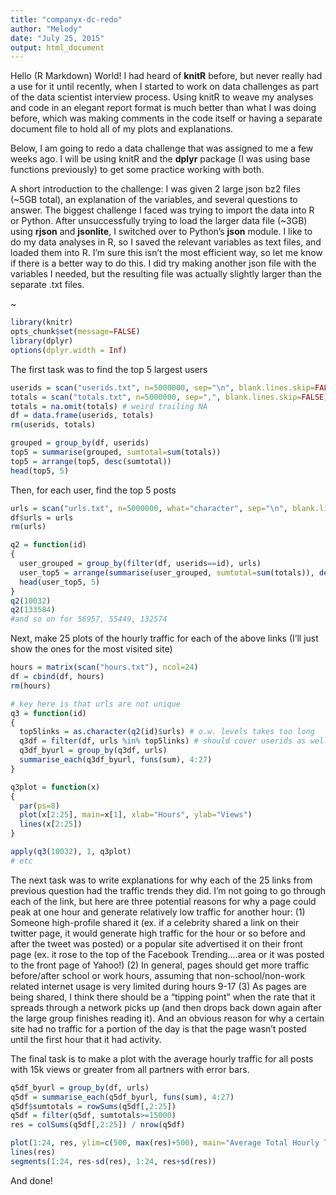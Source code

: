```yaml
---
title: "companyx-dc-redo"
author: "Melody"
date: "July 25, 2015"
output: html_document
---
```


Hello (R Markdown) World! I had heard of **knitR** before, but never really had a use for it until recently, when I started to work on data challenges as part of the data scientist interview process. Using knitR to weave my analyses and code in an elegant report format is much better than what I was doing before, which was making comments in the code itself or having a separate document file to hold all of my plots and explanations. 

Below, I am going to redo a data challenge that was assigned to me a few weeks ago. I will be using knitR and the **dplyr** package (I was using base functions previously) to get some practice working with both. 

A short introduction to the challenge: I was given 2 large json bz2 files (~5GB total), an explanation of the variables, and several questions to answer. The biggest challenge I faced was trying to import the data into R or Python. After unsuccessfully trying to load the larger data file (~3GB) using **rjson** and **jsonlite**, I switched over to Python's **json** module. I like to do my data analyses in R, so I saved the relevant variables as text files, and loaded them into R. I'm sure this isn't the most efficient way, so let me know if there is a better way to do this. I did try making another json file with the variables I needed, but the resulting file was actually slightly larger than the separate .txt files.

~

```r
library(knitr)
opts_chunk$set(message=FALSE)
library(dplyr)
options(dplyr.width = Inf)
```

The first task was to find the top 5 largest users 

```r
userids = scan("userids.txt", n=5000000, sep="\n", blank.lines.skip=FALSE) 
totals = scan("totals.txt", n=5000000, sep=",", blank.lines.skip=FALSE)
totals = na.omit(totals) # weird trailing NA
df = data.frame(userids, totals)
rm(userids, totals)

grouped = group_by(df, userids)
top5 = summarise(grouped, sumtotal=sum(totals))
top5 = arrange(top5, desc(sumtotal))
head(top5, 5)
```

Then, for each user, find the top 5 posts 

```r
urls = scan("urls.txt", n=5000000, what="character", sep="\n", blank.lines.skip=FALSE)
df$urls = urls
rm(urls)

q2 = function(id)
{
  user_grouped = group_by(filter(df, userids==id), urls)
  user_top5 = arrange(summarise(user_grouped, sumtotal=sum(totals)), desc(sumtotal))
  head(user_top5, 5)
}
q2(10032)
q2(133584)
#and so on for 56957, 55449, 132574
```

Next, make 25 plots of the hourly traffic for each of the above links (I'll just show the ones for the most visited site)

```r
hours = matrix(scan("hours.txt"), ncol=24)
df = cbind(df, hours)
rm(hours)

# key here is that urls are not unique
q3 = function(id)
{
  top5links = as.character(q2(id)$urls) # o.w. levels takes too long
  q3df = filter(df, urls %in% top5links) # should cover userids as well
  q3df_byurl = group_by(q3df, urls)
  summarise_each(q3df_byurl, funs(sum), 4:27)
}

q3plot = function(x)
{
  par(ps=8)
  plot(x[2:25], main=x[1], xlab="Hours", ylab="Views") 
  lines(x[2:25])
}

apply(q3(10032), 1, q3plot)
# etc
```

The next task was to write explanations for why each of the 25 links from previous question had the traffic trends they did. I'm not going to go through each of the link, but here are three potential reasons for why a page could peak at one hour and generate relatively low traffic for another hour: (1) Someone high-profile shared it (ex. if a celebrity shared a link on their twitter page, it would generate high traffic for the hour or so before and after the tweet was posted) or a popular site advertised it on their front page (ex. it rose to the top of the Facebook Trending....area or it was posted to the front page of Yahoo!) (2) In general, pages should get more traffic before/after school or work hours, assuming that non-school/non-work related internet usage is very limited during hours 9-17 (3) As pages are being shared, I think there should be a "tipping point" when the rate that it spreads through a network picks up (and then drops back down again after the large group finishes reading it). And an obvious reason for why a certain site had no traffic for a portion of the day is that the page wasn't posted until the first hour that it had activity.

The final task is to make a plot with the average hourly traffic for all posts with 15k views or greater from all partners with error bars. 

```r
q5df_byurl = group_by(df, urls)
q5df = summarise_each(q5df_byurl, funs(sum), 4:27)
q5df$sumtotals = rowSums(q5df[,2:25])
q5df = filter(q5df, sumtotals>=15000)
res = colSums(q5df[,2:25]) / nrow(q5df)

plot(1:24, res, ylim=c(500, max(res)+500), main="Average Total Hourly Traffic, Posts With >=15k Views", xlab="Hour", ylab="Views")
lines(res)
segments(1:24, res-sd(res), 1:24, res+sd(res))
```

And done! 